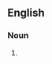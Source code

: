 {{also|atombombs}}

==English==

===Noun===
{{head|en|noun plural form|head=[[atom]] [[bomb]]s}}

# {{plural of|atom bomb|lang=en}}